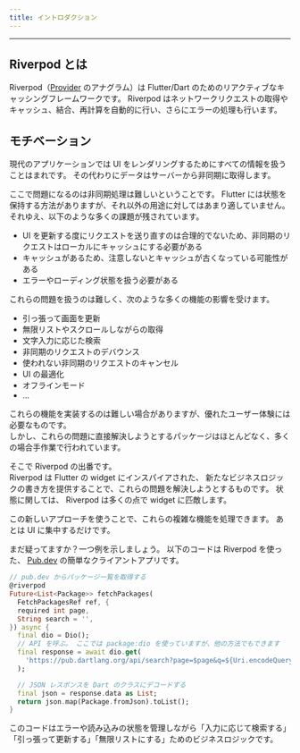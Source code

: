 ```yaml
---
title: イントロダクション
---
```


---

## Riverpod とは

Riverpod（[Provider](https://pub.dev/packages/provider) のアナグラム）は Flutter/Dart のためのリアクティブなキャッシングフレームワークです。
Riverpod はネットワークリクエストの取得やキャッシュ、結合、再計算を自動的に行い、さらにエラーの処理も行います。

## モチベーション

現代のアプリケーションでは UI をレンダリングするためにすべての情報を扱うことはまれです。
その代わりにデータはサーバーから非同期に取得します。

ここで問題になるのは非同期処理は難しいということです。
Flutter には状態を保持する方法がありますが、それ以外の用途に対してはあまり適していません。
それゆえ、以下のような多くの課題が残されています。

- UI を更新する度にリクエストを送り直すのは合理的でないため、非同期のリクエストはローカルにキャッシュにする必要がある
- キャッシュがあるため、注意しないとキャッシュが古くなっている可能性がある
- エラーやローディング状態を扱う必要がある

これらの問題を扱うのは難しく、次のような多くの機能の影響を受けます。

- 引っ張って画面を更新
- 無限リストやスクロールしながらの取得
- 文字入力に応じた検索
- 非同期のリクエストのデバウンス
- 使われない非同期のリクエストのキャンセル
- UI の最適化
- オフラインモード
- ...

これらの機能を実装するのは難しい場合がありますが、優れたユーザー体験には必要なものです。  
しかし、これらの問題に直接解決しようとするパッケージはほとんどなく、多くの場合手作業で行われています。

そこで Riverpod の出番です。  
Riverpod は Flutter の widget にインスパイアされた、
新たなビジネスロジックの書き方を提供することで、これらの問題を解決しようとするものです。
状態に関しては、 Riverpod は多くの点で widget に匹敵します。

この新しいアプローチを使うことで、これらの複雑な機能を処理できます。
あとは UI に集中するだけです。

まだ疑ってますか？一つ例を示しましょう。
以下のコードは Riverpod を使った、 [Pub.dev](https://github.com/rrousselGit/riverpod/tree/master/examples/pub) の簡単なクライアントアプリです。

```dart
// pub.dev からパッケージ一覧を取得する
@riverpod
Future<List<Package>> fetchPackages(
  FetchPackagesRef ref, {
  required int page,
  String search = '',
}) async {
  final dio = Dio();
  // API を呼ぶ。 ここでは package:dio を使っていますが、他の方法でもできます
  final response = await dio.get(
    'https://pub.dartlang.org/api/search?page=$page&q=${Uri.encodeQueryComponent(search)}',
  );

  // JSON レスポンスを Dart のクラスにデコードする
  final json = response.data as List;
  return json.map(Package.fromJson).toList();
}
```

このコードはエラーや読み込みの状態を管理しながら「入力に応じて検索する」「引っ張って更新する」「無限リストにする」ためのビジネスロジックです。
